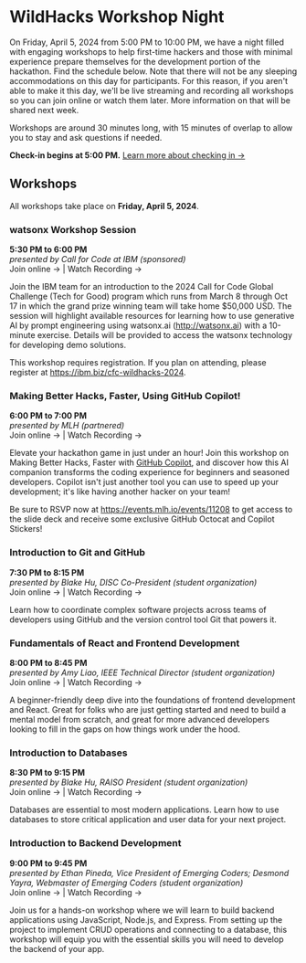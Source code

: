 # WildHacks Workshop Night

On Friday, April 5, 2024 from 5:00 PM to 10:00 PM, we have a night filled with engaging workshops to help first-time hackers and those with minimal experience prepare themselves for the development portion of the hackathon. Find the schedule below. Note that there will not be any sleeping accommodations on this day for participants. For this reason, if you aren't able to make it this day, we'll be live streaming and recording all workshops so you can join online or watch them later. More information on that will be shared next week.

Workshops are around 30 minutes long, with 15 minutes of overlap to allow you to stay and ask questions if needed.

**Check-in begins at 5:00 PM.** [Learn more about checking in →](/logistics/checking-in)

## Workshops

All workshops take place on **Friday, April 5, 2024**.

### watsonx Workshop Session

**5:30 PM to 6:00 PM**<br />_presented by Call for Code at IBM (sponsored)_<br />Join online → | Watch Recording →

Join the IBM team for an introduction to the 2024 Call for Code Global Challenge (Tech for Good) program which runs from March 8 through Oct 17 in which the grand prize winning team will take home $50,000 USD. The session will highlight available resources for learning how to use generative AI by prompt engineering using watsonx.ai (http://watsonx.ai) with a 10-minute exercise. Details will be provided to access the watsonx technology for developing demo solutions.

This workshop requires registration. If you plan on attending, please register at https://ibm.biz/cfc-wildhacks-2024.

### Making Better Hacks, Faster, Using GitHub Copilot!

**6:00 PM to 7:00 PM**<br />_presented by MLH (partnered)_<br />Join online → | Watch Recording →

Elevate your hackathon game in just under an hour! Join this workshop on Making Better Hacks, Faster with [GitHub Copilot](https://hackp.ac/github-copilot), and discover how this AI companion transforms the coding experience for beginners and seasoned developers. Copilot isn't just another tool you can use to speed up your development; it's like having another hacker on your team!

Be sure to RSVP now at https://events.mlh.io/events/11208 to get access to the slide deck and receive some exclusive GitHub Octocat and Copilot Stickers!

### Introduction to Git and GitHub

**7:30 PM to 8:15 PM**<br />_presented by Blake Hu, DISC Co-President (student organization)_<br />Join online → | Watch Recording →

Learn how to coordinate complex software projects across teams of developers using GitHub and the version control tool Git that powers it.

### Fundamentals of React and Frontend Development

**8:00 PM to 8:45 PM**<br />_presented by Amy Liao, IEEE Technical Director (student organization)_<br />Join online → | Watch Recording →

A beginner-friendly deep dive into the foundations of frontend development and React. Great for folks who are just getting started and need to build a mental model from scratch, and great for more advanced developers looking to fill in the gaps on how things work under the hood.

### Introduction to Databases

**8:30 PM to 9:15 PM**<br />_presented by Blake Hu, RAISO President (student organization)_<br />Join online → | Watch Recording →

Databases are essential to most modern applications. Learn how to use databases to store critical application and user data for your next project.

### Introduction to Backend Development

**9:00 PM to 9:45 PM**<br />_presented by Ethan Pineda, Vice President of Emerging Coders; Desmond Yayra, Webmaster of Emerging Coders (student organization)_<br />Join online → | Watch Recording →

Join us for a hands-on workshop where we will learn to build backend applications using JavaScript, Node.js, and Express. From setting up the project to implement CRUD operations and connecting to a database, this workshop will equip you with the essential skills you will need to develop the backend of your app.
